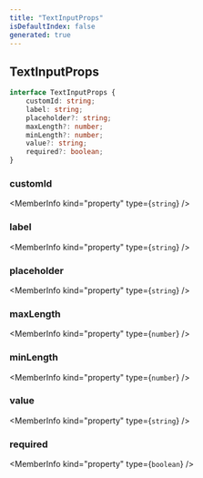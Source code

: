 ```yaml
---
title: "TextInputProps"
isDefaultIndex: false
generated: true
---
```



<!-- This file was generated from the CommandKit source. Do not modify. Instead, re-run the "docgen" script -->


## TextInputProps

<GenerationInfo sourceFile="packages/commandkit/src/components/v1/modal/Modal.ts" sourceLine="75" packageName="commandkit" />



```ts title="Signature"
interface TextInputProps {
    customId: string;
    label: string;
    placeholder?: string;
    maxLength?: number;
    minLength?: number;
    value?: string;
    required?: boolean;
}
```

<div className="members-wrapper">

### customId

<MemberInfo kind="property" type={`string`}   />


### label

<MemberInfo kind="property" type={`string`}   />


### placeholder

<MemberInfo kind="property" type={`string`}   />


### maxLength

<MemberInfo kind="property" type={`number`}   />


### minLength

<MemberInfo kind="property" type={`number`}   />


### value

<MemberInfo kind="property" type={`string`}   />


### required

<MemberInfo kind="property" type={`boolean`}   />




</div>
